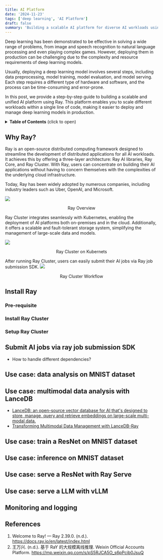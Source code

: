 ```yaml
---
title: AI Platform
date: '2024-11-23'
tags: ['deep learning', 'AI Platform']
draft: false
summary: 'Building a scalable AI platform for diverse AI workloads using Ray Cluster'
---
```

Deep learning has been demonstrated to be effective in solving a wide range of problems, from image and speech recognition to natural language processing and even playing complex games. However, deploying them in production can be challenging due to the complexity and resource requirements of deep learning models.

Usually, deploying a deep learning model involves several steps, including data preprocessing, model training, model evaluation, and model serving. Each step requires a different type of hardware and software, and the process can be time-consuming and error-prone.

In this post, we provide a step-by-step guide to building a scalable and unified AI platform using Ray. This platform enables you to scale different workloads within a single line of code, making it easier to deploy and manage deep learning models in production.

<details>
<summary><b>Table of Contents</b> (click to open)</summary>

- [Why Ray?](#why-ray)
- [Install Ray](#install-ray)
    - [Pre-requisite](#pre-requisite)
    - [Install Ray Cluster](#install-ray-cluster)
    - [Setup Ray Cluster](#setup-ray-cluster)
- [Submit AI jobs via ray job submission SDK](#submit-ai-jobs-via-ray-job-submission-sdk)
- [Use case: data analysis on MNIST dataset](#use-case-data-analysis-on-mnist-dataset)
- [Use case: multimodal data analysis with LanceDB](#use-case-multimodal-data-analysis-with-lancedb)
- [Use case: train a ResNet on MNIST dataset](#use-case-train-a-resnet-on-mnist-dataset)
- [Use case: inference on MNIST dataset](#use-case-inference-on-mnist-dataset)
- [Use case: serve a ResNet with Ray Serve](#use-case-serve-a-resnet-with-ray-serve)
- [Use case: serve a LLM with vLLM](#use-case-serve-a-llm-with-vllm)
- [Monitoring and logging](#monitoring-and-logging)
- [References](#references)

</details>

## Why Ray?
Ray is an open-source distributed computing framework designed to streamline the development of distributed applications for all AI workloads. It achieves this by offering a three-layer architecture: Ray AI libraries, Ray Core, and Ray Cluster. With Ray, users can concentrate on building their AI applications without having to concern themselves with the complexities of the underlying cloud infrastructure.

Today, Ray has been widely adopted by numerous companies, including industry leaders such as Uber, OpenAI, and Microsoft.

![](https://docs.ray.io/en/latest/_images/map-of-ray.svg)
<p style="text-align: center">Ray Overview</p>

Ray Cluster integrates seamlessly with Kubernetes, enabling the deployment of AI platforms both on-premises and in the cloud. Additionally, it offers a scalable and fault-tolerant storage system, simplifying the management of large-scale data and models.

![](https://mmbiz.qpic.cn/mmbiz_png/x1nibL49E8dNHCUNAImfqFYlWdyjE75UclqPVqzUjicbd4f6144LDKlNCZujc6RaTa5N8rKdBJzribXiaIeTLttHwg/640?wx_fmt=png&tp=wxpic&wxfrom=5&wx_lazy=1&wx_co=1)
<p style="text-align: center">Ray Cluster on Kubernets</p>

After running Ray Cluster, users can easily submit their AI jobs via Ray job submission SDK.
![](https://mmbiz.qpic.cn/mmbiz_png/x1nibL49E8dNHCUNAImfqFYlWdyjE75Uc53G94uQXQBqgvk2bgUatWYhKDwbkHLyibvibGibeHUicRRgFNwAowpMAHw/640?wx_fmt=png&tp=wxpic&wxfrom=5&wx_lazy=1&wx_co=1)
<p style="text-align: center">Ray Cluster Workflow</p>

## Install Ray

### Pre-requisite

### Install Ray Cluster

### Setup Ray Cluster

## Submit AI jobs via ray job submission SDK
- How to handle different dependencies?

## Use case: data analysis on MNIST dataset

## Use case: multimodal data analysis with LanceDB
- [LanceDB: an open-source vector database for AI that's designed to store, manage, query and retrieve embeddings on large-scale multi-modal data. ](https://lancedb.github.io/lancedb/)
- [Transforming Multimodal Data Management with LanceDB-Ray](https://www.youtube.com/watch?v=xmTFEzAh8ho)

## Use case: train a ResNet on MNIST dataset

## Use case: inference on MNIST dataset

## Use case: serve a ResNet with Ray Serve

## Use case: serve a LLM with vLLM

## Monitoring and logging

## References
1. Welcome to Ray! — Ray 2.39.0. (n.d.). https://docs.ray.io/en/latest/index.html
2. 王万兴. (n.d.). 基于 RaY 的大规模离线推理. Weixin Official Accounts Platform. https://mp.weixin.qq.com/s/pS5RJCA5O_s6pPcib0JsuQ